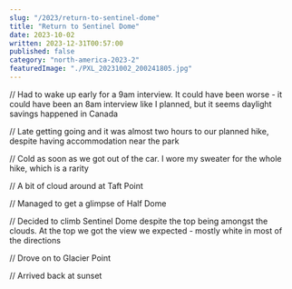 ```yaml
---
slug: "/2023/return-to-sentinel-dome"
title: "Return to Sentinel Dome"
date: 2023-10-02
written: 2023-12-31T00:57:00
published: false
category: "north-america-2023-2"
featuredImage: "./PXL_20231002_200241805.jpg"
---
```


// Had to wake up early for a 9am interview. It could have been worse - it could have been an 8am interview like I planned, but it seems daylight savings happened in Canada

// Late getting going and it was almost two hours to our planned hike, despite having accommodation near the park

// Cold as soon as we got out of the car. I wore my sweater for the whole hike, which is a rarity

// A bit of cloud around at Taft Point

// Managed to get a glimpse of Half Dome

// Decided to climb Sentinel Dome despite the top being amongst the clouds. At the top we got the view we expected - mostly white in most of the directions

// Drove on to Glacier Point

// Arrived back at sunset
